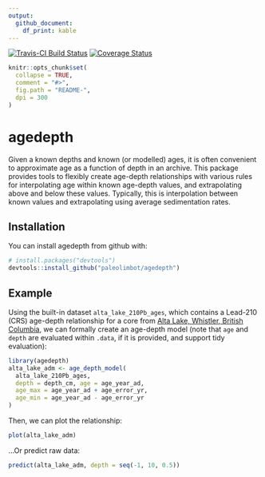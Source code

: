```yaml
---
output: 
  github_document:
    df_print: kable
---
```


<!-- README.md is generated from README.Rmd. Please edit that file -->

[![Travis-CI Build Status](https://travis-ci.org/paleolimbot/agedepth.svg?branch=master)](https://travis-ci.org/paleolimbot/agedepth) [![Coverage Status](https://img.shields.io/codecov/c/github/paleolimbot/agedepth/master.svg)](https://codecov.io/github/paleolimbot/agedepth?branch=master)

```r
knitr::opts_chunk$set(
  collapse = TRUE,
  comment = "#>",
  fig.path = "README-",
  dpi = 300
)
```

# agedepth

Given a known depths and known (or modelled) ages, it is often convenient to approximate age as a function of depth in an archive. This package provides tools to flexibly create age-depth relationships with various rules for interpolating age within known age-depth values, and extrapolating above and below these values. Typically, this is interpolation between known values and extrapolating using average sedimentation rates.

## Installation

You can install agedepth from github with:

```r
# install.packages("devtools")
devtools::install_github("paleolimbot/agedepth")
```

## Example

Using the built-in dataset `alta_lake_210Pb_ages`, which contains a Lead-210 (CRS) age-depth relationship for a core from [Alta Lake, Whistler, British Columbia](https://en.wikipedia.org/wiki/Alta_Lake_(British_Columbia)), we can formally create an age-depth model (note that `age` and `depth` are evaluated within `.data`, if it is provided, and support tidy evaluation):

```r
library(agedepth)
alta_lake_adm <- age_depth_model(
  alta_lake_210Pb_ages,
  depth = depth_cm, age = age_year_ad,
  age_max = age_year_ad + age_error_yr, 
  age_min = age_year_ad - age_error_yr
)
```

Then, we can plot the relationship:

```r
plot(alta_lake_adm)
```

...Or predict raw data:

```r
predict(alta_lake_adm, depth = seq(-1, 10, 0.5))
```
